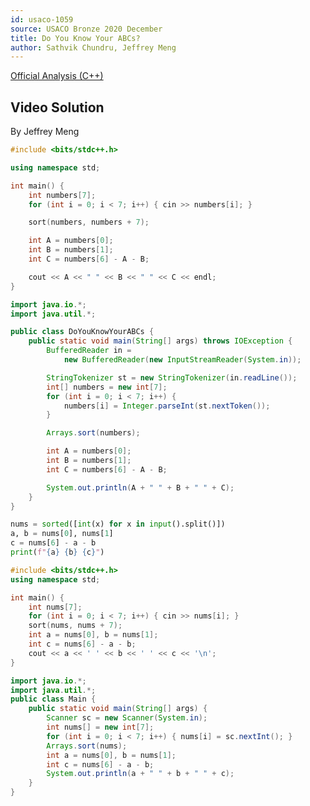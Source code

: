```yaml
---
id: usaco-1059
source: USACO Bronze 2020 December
title: Do You Know Your ABCs?
author: Sathvik Chundru, Jeffrey Meng
---
```


[Official Analysis (C++)](http://www.usaco.org/current/data/sol_prob1_bronze_dec20.html)
## Video Solution

By Jeffrey Meng

<YouTube id="yFW8HdG0qAQ" />

<Spoiler title="Video Solution Code">
<LanguageSection>
<CPPSection>

```cpp
#include <bits/stdc++.h>

using namespace std;

int main() {
	int numbers[7];
	for (int i = 0; i < 7; i++) { cin >> numbers[i]; }

	sort(numbers, numbers + 7);

	int A = numbers[0];
	int B = numbers[1];
	int C = numbers[6] - A - B;

	cout << A << " " << B << " " << C << endl;
}
```

</CPPSection>
<JavaSection>

```java
import java.io.*;
import java.util.*;

public class DoYouKnowYourABCs {
	public static void main(String[] args) throws IOException {
		BufferedReader in =
		    new BufferedReader(new InputStreamReader(System.in));

		StringTokenizer st = new StringTokenizer(in.readLine());
		int[] numbers = new int[7];
		for (int i = 0; i < 7; i++) {
			numbers[i] = Integer.parseInt(st.nextToken());
		}

		Arrays.sort(numbers);

		int A = numbers[0];
		int B = numbers[1];
		int C = numbers[6] - A - B;

		System.out.println(A + " " + B + " " + C);
	}
}
```

</JavaSection>
</LanguageSection>
</Spoiler>



<LanguageSection>

<PySection>

```py
nums = sorted([int(x) for x in input().split()])
a, b = nums[0], nums[1]
c = nums[6] - a - b
print(f"{a} {b} {c}")
```

</PySection>

<CPPSection>

```cpp
#include <bits/stdc++.h>
using namespace std;

int main() {
	int nums[7];
	for (int i = 0; i < 7; i++) { cin >> nums[i]; }
	sort(nums, nums + 7);
	int a = nums[0], b = nums[1];
	int c = nums[6] - a - b;
	cout << a << ' ' << b << ' ' << c << '\n';
}
```

</CPPSection>
<JavaSection>

```java
import java.io.*;
import java.util.*;
public class Main {
	public static void main(String[] args) {
		Scanner sc = new Scanner(System.in);
		int nums[] = new int[7];
		for (int i = 0; i < 7; i++) { nums[i] = sc.nextInt(); }
		Arrays.sort(nums);
		int a = nums[0], b = nums[1];
		int c = nums[6] - a - b;
		System.out.println(a + " " + b + " " + c);
	}
}
```

</JavaSection>
</LanguageSection>
